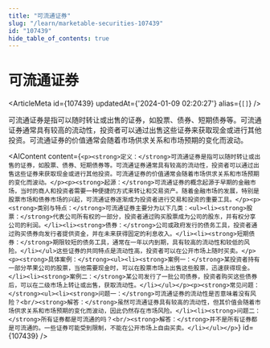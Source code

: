 ```yaml
---
title: "可流通证券"
slug: "/learn/marketable-securities-107439"
id: "107439"
hide_table_of_contents: true
---
```



# 可流通证券

<ArticleMeta id={107439} updatedAt={'2024-01-09 02:20:27'} alias={`[]`} />
<div className='border-solid border-b border-t-0 my-4 border-[var(--ifm-color-gray-300)]' />

可流通证券是指可以随时转让或出售的证券，如股票、债券、短期债券等。可流通证券通常具有较高的流动性，投资者可以通过出售这些证券来获取现金或进行其他投资。可流通证券的价值通常会随着市场供求关系和市场预期的变化而波动。

<AIContent content={`<p><strong>定义：</strong>可流通证券是指可以随时转让或出售的证券，如股票、债券、短期债券等。可流通证券通常具有较高的流动性，投资者可以通过出售这些证券来获取现金或进行其他投资。可流通证券的价值通常会随着市场供求关系和市场预期的变化而波动。</p><p><strong>起源：</strong>可流通证券的概念起源于早期的金融市场，当时的商人和投资者需要一种便捷的方式来转让和交易资产。随着金融市场的发展，特别是股票市场和债券市场的兴起，可流通证券逐渐成为投资者进行交易和投资的重要工具。</p><p><strong>类别与特点：</strong>可流通证券主要分为以下几类：<ul><li><strong>股票：</strong>代表公司所有权的一部分，投资者通过购买股票成为公司的股东，并有权分享公司的利润。</li><li><strong>债券：</strong>公司或政府发行的债务工具，投资者通过购买债券向发行者提供资金，并在未来获得固定的利息收入。</li><li><strong>短期债券：</strong>期限较短的债务工具，通常在一年以内到期，具有较高的流动性和较低的风险。</li></ul>这些证券的共同特点是流动性高，投资者可以在公开市场上随时买卖。</p><p><strong>具体案例：</strong><ul><li><strong>案例一：</strong>某投资者持有一部分苹果公司的股票，当他需要现金时，可以在股票市场上出售这些股票，迅速获得现金。</li><li><strong>案例二：</strong>某公司发行了一批公司债券，投资者购买这些债券后，可以在二级市场上转让或出售，获取流动性。</li></ul></p><p><strong>常见问题：</strong><ul><li><strong>问题一：</strong>可流通证券的流动性是否意味着没有风险？<br/><strong>解答：</strong>虽然可流通证券具有较高的流动性，但其价值会随着市场供求关系和市场预期的变化而波动，因此仍然存在市场风险。</li><li><strong>问题二：</strong>所有证券都是可流通的吗？<br/><strong>解答：</strong>并不是所有证券都是可流通的。一些证券可能受到限制，不能在公开市场上自由买卖。</li></ul></p>`} id={107439} />
